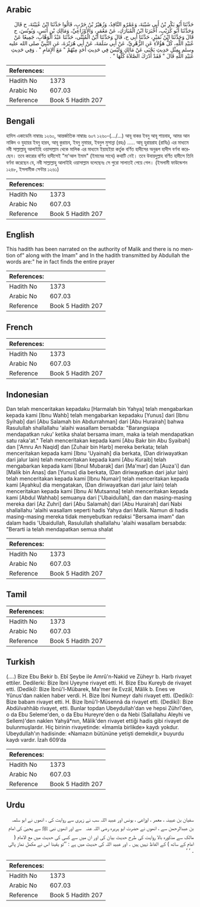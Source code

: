 ## Arabic


<div dir="rtl" lang="ar" style={{fontSize:'larger',backgroundColor:'#f8f9fa',padding:20}}>
حَدَّثَنَا أَبُو بَكْرِ بْنُ أَبِي شَيْبَةَ، وَعَمْرٌو النَّاقِدُ، وَزُهَيْرُ بْنُ حَرْبٍ، قَالُوا حَدَّثَنَا ابْنُ عُيَيْنَةَ، ح قَالَ وَحَدَّثَنَا أَبُو كُرَيْبٍ، أَخْبَرَنَا ابْنُ الْمُبَارَكِ، عَنْ مَعْمَرٍ، وَالأَوْزَاعِيِّ، وَمَالِكِ بْنِ أَنَسٍ، وَيُونُسَ، ح قَالَ وَحَدَّثَنَا ابْنُ نُمَيْرٍ، حَدَّثَنَا أَبِي ح، قَالَ وَحَدَّثَنَا ابْنُ الْمُثَنَّى، حَدَّثَنَا عَبْدُ الْوَهَّابِ، جَمِيعًا عَنْ عُبَيْدِ اللَّهِ، كُلُّ هَؤُلاَءِ عَنِ الزُّهْرِيِّ، عَنْ أَبِي سَلَمَةَ، عَنْ أَبِي هُرَيْرَةَ، عَنِ النَّبِيِّ صلى الله عليه وسلم بِمِثْلِ حَدِيثِ يَحْيَى عَنْ مَالِكٍ وَلَيْسَ فِي حَدِيثِ أَحَدٍ مِنْهُمْ ‏"‏ مَعَ الإِمَامِ ‏"‏ ‏.‏ وَفِي حَدِيثِ عُبَيْدِ اللَّهِ قَالَ ‏"‏ فَقَدْ أَدْرَكَ الصَّلاَةَ كُلَّهَا ‏"‏ ‏.‏
</div>
<div style={{backgroundColor:'#f8f9fa',padding:20, marginBottom: 10}}><table> <thead> <tr> <th>References:</th> <th></th> </tr> </thead> <tbody><tr><td>Hadith No</td><td>1373</td></tr><tr><td>Arabic No</td><td>607.03</td></tr><tr><td>Reference</td><td>Book 5 Hadith 207</td></tr></tbody></table></div>

## Bengali


<div dir="ltr" lang="bn" style={{fontSize:'larger',backgroundColor:'#f8f9fa',padding:20}}>
হাদিস একাডেমি নাম্বারঃ ১২৬০, আন্তর্জাতিক নাম্বারঃ ৬০৭ ১২৬০-(.../...) আবূ বাকর ইবনু আবূ শায়বাহ, আমর আন নাকিদ ও যুহায়র ইবনু হারব, আবূ কুরায়ব, ইবনু নুমায়র, ইবনুল মুসান্না (রহঃ) ..... আবূ হুরায়রাহ (রাযিঃ) এর মাধ্যমে নবী সাল্লাল্লাহু আলাইহি ওয়াসাল্লাম থেকে মালিক এর মাধ্যমে ইয়াহইয়া কর্তৃক বর্ণিত হাদীসের অনুরূপ হাদীস বর্ণনা করেছেন। তবে কারোর বর্ণিত হাদীসেই "মা'আল ইমাম" (ইমামের সাথে) কথাটি নেই। তবে উবায়দুল্লাহ বর্ণিত হাদীসে তিনি বর্ণনা করেছেন যে, নবী সাল্লাল্লাহু আলাইহি ওয়াসাল্লাম বলেছেনঃ সে পুরো সালাতই পেয়ে গেল। (ইসলামী ফাউন্ডেশন ১২৪৮, ইসলামীক সেন্টার ১২৬১)
</div>
<div style={{backgroundColor:'#f8f9fa',padding:20, marginBottom: 10}}><table> <thead> <tr> <th>References:</th> <th></th> </tr> </thead> <tbody><tr><td>Hadith No</td><td>1373</td></tr><tr><td>Arabic No</td><td>607.03</td></tr><tr><td>Reference</td><td>Book 5 Hadith 207</td></tr></tbody></table></div>

## English


<div dir="ltr" lang="en" style={{fontSize:'larger',backgroundColor:'#f8f9fa',padding:20}}>
This hadith has been narrated on the authority of Malik and there is no mention of" along with the Imam" and In the hadith transmitted by Abdullah the words are:" he in fact finds the entire prayer
</div>
<div style={{backgroundColor:'#f8f9fa',padding:20, marginBottom: 10}}><table> <thead> <tr> <th>References:</th> <th></th> </tr> </thead> <tbody><tr><td>Hadith No</td><td>1373</td></tr><tr><td>Arabic No</td><td>607.03</td></tr><tr><td>Reference</td><td>Book 5 Hadith 207</td></tr></tbody></table></div>

## French


<div dir="ltr" lang="fr" style={{fontSize:'larger',backgroundColor:'#f8f9fa',padding:20}}>

</div>
<div style={{backgroundColor:'#f8f9fa',padding:20, marginBottom: 10}}><table> <thead> <tr> <th>References:</th> <th></th> </tr> </thead> <tbody><tr><td>Hadith No</td><td>1373</td></tr><tr><td>Arabic No</td><td>607.03</td></tr><tr><td>Reference</td><td>Book 5 Hadith 207</td></tr></tbody></table></div>

## Indonesian


<div dir="ltr" lang="id" style={{fontSize:'larger',backgroundColor:'#f8f9fa',padding:20}}>
Dan telah menceritakan kepadaku [Harmalah bin Yahya] telah mengabarkan kepada kami [Ibnu Wahb] telah mengabarkan kepadaku [Yunus] dari [Ibnu Syihab] dari [Abu Salamah bin Abdurrahman] dari [Abu Hurairah] bahwa Rasulullah shallallahu 'alaihi wasallam bersabda: "Barangsiapa mendapatkan ruku' ketika shalat bersama imam, maka ia telah mendapatkan satu raka'at." Telah menceritakan kepada kami [Abu Bakr bin Abu Syaibah] dan ['Amru An Naqid] dan [Zuhair bin Harb] mereka berkata; telah menceritakan kepada kami [Ibnu 'Uyainah] dia berkata, (Dan diriwayatkan dari jalur lain) telah menceritakan kepada kami [Abu Kuraib] telah mengabarkan kepada kami [Ibnul Mubarak] dari [Ma'mar] dan [Auza'i] dan [Malik bin Anas] dan [Yunus] dia berkata, (Dan diriwayatkan dari jalur lain) telah menceritakan kepada kami [Ibnu Numair] telah menceritakan kepada kami [Ayahku] dia mengatakan, (Dan diriwayatkan dari jalur lain) telah menceritakan kepada kami [Ibnu Al Mutsanna] telah menceritakan kepada kami [Abdul Wahhab] semuanya dari ['Ubaidullah], dan dan masing-masing mereka dari [Az Zuhri] dari [Abu Salamah] dari [Abu Hurairah] dari Nabi shallallahu 'alaihi wasallam seperti hadis Yahya dari Malik. Namun di hadis masing-masing mereka tidak menyebutkan redaksi "Bersama imam" dan dalam hadis 'Ubaidullah, Rasulullah shallallahu 'alaihi wasallam bersabda: "Berarti ia telah mendapatkan semua shalat
</div>
<div style={{backgroundColor:'#f8f9fa',padding:20, marginBottom: 10}}><table> <thead> <tr> <th>References:</th> <th></th> </tr> </thead> <tbody><tr><td>Hadith No</td><td>1373</td></tr><tr><td>Arabic No</td><td>607.03</td></tr><tr><td>Reference</td><td>Book 5 Hadith 207</td></tr></tbody></table></div>

## Tamil


<div dir="ltr" lang="ta" style={{fontSize:'larger',backgroundColor:'#f8f9fa',padding:20}}>

</div>
<div style={{backgroundColor:'#f8f9fa',padding:20, marginBottom: 10}}><table> <thead> <tr> <th>References:</th> <th></th> </tr> </thead> <tbody><tr><td>Hadith No</td><td>1373</td></tr><tr><td>Arabic No</td><td>607.03</td></tr><tr><td>Reference</td><td>Book 5 Hadith 207</td></tr></tbody></table></div>

## Turkish


<div dir="ltr" lang="tr" style={{fontSize:'larger',backgroundColor:'#f8f9fa',padding:20}}>
(….) Bize Ebu Bekir b. Ebî Şeybe ile Amrû'n-Nakid ve Züheyr b. Harb rivayet ettiler. Dedilerki: Bize İbni Uyeyne rivayet etti. H. Bize Ebu Kureyb de rivayet etti. (Dediki): Bize İbnü'l-Mübarek, Ma'mer ile Evzâî, Mâlik b. Enes ve Yûnus'dan naklen haber verdi. H. Bize İbni Numeyr dahi rivayet etti. (Dediki): Bize babam rivayet etti. H. Bize îbnü'I-Müsennâ da rivayet etti. (Dediki): Bize Abdülvahhâb rivayet, etti. Bunlar topdan Ubeydullah'dan ve hepsi Zührî'den, o da Ebu Seleme'den, o da Ebu Hureyre'den o da Nebi (Sallallahu Aleyhi ve Sellem)'den naklen Yahyâ*nın, Mâlik'den rivayet ettiği hadis gibi rivayet de bulunmuşlardır. Hiç birinin rivayetinde: «İmamla birlikde» kaydı yokdur. Ubeydullah'ın hadisinde: «Namazın bütününe yetişti demekdir,» buyurdu kaydı vardır. İzah 609’da
</div>
<div style={{backgroundColor:'#f8f9fa',padding:20, marginBottom: 10}}><table> <thead> <tr> <th>References:</th> <th></th> </tr> </thead> <tbody><tr><td>Hadith No</td><td>1373</td></tr><tr><td>Arabic No</td><td>607.03</td></tr><tr><td>Reference</td><td>Book 5 Hadith 207</td></tr></tbody></table></div>

## Urdu


<div dir="rtl" lang="ur" style={{fontSize:'larger',backgroundColor:'#f8f9fa',padding:20}}>
سفیان بن عیینہ ، معمر ، اوزاعی ، یونس اور عبید اللہ سب نے زہری سے روایت کی ، انھوں نے ابو سلمہ بن عبدالرحمن سے ، انھوں نے حضرت ابو ہریرہ ‌رضی ‌اللہ ‌عنہ ‌ ‌ سے اور انھوں نبی ﷺ سے یحییٰ کی امام مالک سے مذکورہ بالا روایت کی طرح حدیث بیان کی اور ان میں سے کسی کی حدیث میں مع الامام ( امام کے ساتھ ) کے الفاظ نہیں ہیں ۔ اور عبید اللہ کی حدیث میں ہے : ’’تو یقینا اس نے مکمل نماز پالی ۔ ‘ ‘
</div>
<div style={{backgroundColor:'#f8f9fa',padding:20, marginBottom: 10}}><table> <thead> <tr> <th>References:</th> <th></th> </tr> </thead> <tbody><tr><td>Hadith No</td><td>1373</td></tr><tr><td>Arabic No</td><td>607.03</td></tr><tr><td>Reference</td><td>Book 5 Hadith 207</td></tr></tbody></table></div>